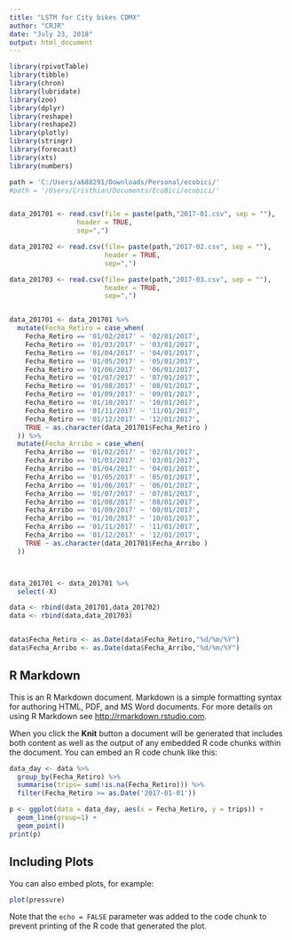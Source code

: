 ```yaml
---
title: "LSTM for City bikes CDMX"
author: "CRJR"
date: "July 23, 2018"
output: html_document
---
```


```r
library(rpivotTable)
library(tibble)
library(chron)
library(lubridate)
library(zoo)
library(dplyr)
library(reshape)
library(reshape2)
library(plotly)
library(stringr)
library(forecast)
library(xts)
library(numbers)

path = 'C:/Users/a688291/Downloads/Personal/ecobici/'
#path = '/Users/Cristhian/Documents/EcoBici/ecobici/'


data_201701 <- read.csv(file = paste(path,"2017-01.csv", sep = ""),
                 header = TRUE, 
                 sep=",")

data_201702 <- read.csv(file= paste(path,"2017-02.csv", sep = ""),
                        header = TRUE, 
                        sep=",")

data_201703 <- read.csv(file= paste(path,"2017-03.csv", sep = ""),
                        header = TRUE, 
                        sep=",")


data_201701 <- data_201701 %>%
  mutate(Fecha_Retiro = case_when(
    Fecha_Retiro == '01/02/2017' ~ '02/01/2017',
    Fecha_Retiro == '01/03/2017' ~ '03/01/2017',
    Fecha_Retiro == '01/04/2017' ~ '04/01/2017',
    Fecha_Retiro == '01/05/2017' ~ '05/01/2017',
    Fecha_Retiro == '01/06/2017' ~ '06/01/2017',
    Fecha_Retiro == '01/07/2017' ~ '07/01/2017',
    Fecha_Retiro == '01/08/2017' ~ '08/01/2017',
    Fecha_Retiro == '01/09/2017' ~ '09/01/2017',
    Fecha_Retiro == '01/10/2017' ~ '10/01/2017',
    Fecha_Retiro == '01/11/2017' ~ '11/01/2017',
    Fecha_Retiro == '01/12/2017' ~ '12/01/2017',
    TRUE ~ as.character(data_201701$Fecha_Retiro )
  )) %>%
  mutate(Fecha_Arribo = case_when(
    Fecha_Arribo == '01/02/2017' ~ '02/01/2017',
    Fecha_Arribo == '01/03/2017' ~ '03/01/2017',
    Fecha_Arribo == '01/04/2017' ~ '04/01/2017',
    Fecha_Arribo == '01/05/2017' ~ '05/01/2017',
    Fecha_Arribo == '01/06/2017' ~ '06/01/2017',
    Fecha_Arribo == '01/07/2017' ~ '07/01/2017',
    Fecha_Arribo == '01/08/2017' ~ '08/01/2017',
    Fecha_Arribo == '01/09/2017' ~ '09/01/2017',
    Fecha_Arribo == '01/10/2017' ~ '10/01/2017',
    Fecha_Arribo == '01/11/2017' ~ '11/01/2017',
    Fecha_Arribo == '01/12/2017' ~ '12/01/2017',
    TRUE ~ as.character(data_201701$Fecha_Arribo )
  ))



data_201701 <- data_201701 %>%
  select(-X)

data <- rbind(data_201701,data_201702)
data <- rbind(data,data_201703)


data$Fecha_Retiro <- as.Date(data$Fecha_Retiro,"%d/%m/%Y")
data$Fecha_Arribo <- as.Date(data$Fecha_Arribo,"%d/%m/%Y")

```


## R Markdown

This is an R Markdown document. Markdown is a simple formatting syntax for authoring HTML, PDF, and MS Word documents. For more details on using R Markdown see <http://rmarkdown.rstudio.com>.

When you click the **Knit** button a document will be generated that includes both content as well as the output of any embedded R code chunks within the document. You can embed an R code chunk like this:

```r

data_day <- data %>%
  group_by(Fecha_Retiro) %>%
  summarise(trips= sum(!is.na(Fecha_Retiro))) %>%
  filter(Fecha_Retiro >= as.Date('2017-01-01'))

p <- ggplot(data = data_day, aes(x = Fecha_Retiro, y = trips)) + 
  geom_line(group=1) +
  geom_point()
print(p)

```

## Including Plots

You can also embed plots, for example:

```r
plot(pressure)
```

Note that the `echo = FALSE` parameter was added to the code chunk to prevent printing of the R code that generated the plot.
